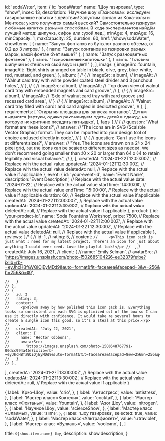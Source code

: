   id: 'sodaWater',
  item: {
    id: 'sodaWater',
    name: 'Шоу газировка',
    type: "show",
    index: 13,
    description:
      'Научное шоу «Газировка»: исследуем газированные напитки в действии! Запустим фонтан из Кока-колы и Ментоса: у кого получится самый высокий? Самостоятельно газируем любимые напитки разными способами. В ходе экспериментов найдём лучший метод: шипучка, сифон или сухой лед.',
    minAge: 4,
    maxAge: 16,
    minCapacity: 1, 
    maxCapacity: 25, 
    duration: 60, 
    href: '/show/sodaWater',
    showItems: [
      { name: "Запуск фонтанов из бутылок разного объема, от 0,2 до 3 литров." },
      { name: "Запуск фонтанов из газировки разных марок, какой фонтан бъет выше?" },
      { name: "Запуск разноцветных фонтанов" },
      { name: "Газированные капитошки" },
      { name: "Готовим шипучий коктейль на свой вкус и цвет!" },
    ],
    image: {
      imageSrc: fountain,
      imageAlt:
        'Eight shirts arranged on table in black, olive, grey, blue, white, red, mustard, and green.',
    },
    album: [
      // {
      //   imageSrc: album1,
      //   imageAlt:
      //     'Walnut card tray with white powder coated steel divider and 3 punchout holes.',
      // },
      // {
      //   imageSrc: album1,
      //   imageAlt:
      //     'Top down view of walnut card tray with embedded magnets and card groove.',
      // },
      // {
      //   imageSrc: album1,
      //   imageAlt:
      //     'Side of walnut card tray with card groove and recessed card area.',
      // },
      // {
      //   imageSrc: album1,
      //   imageAlt:
      //     'Walnut card tray filled with cards and card angled in dedicated groove.',
      // },
    ],
    requirements: [
       'Открытая площадка для запуска фонтанов',
       'Детям выдаются фартуки, однако рекомендуем одеть детей в одежду, на которую не критично посадить пятнышко',
    ],
    faqs: [
      // {
      //   question: 'What format are these icons?',
      //   answer:
      //     'The icons are in SVG (Scalable Vector Graphic) format. They can be imported into your design tool of choice and used directly in code.',
      // },
      // {
      //   question: 'Can I use the icons at different sizes?',
      //   answer:
      //     "Yes. The icons are drawn on a 24 x 24 pixel grid, but the icons can be scaled to different sizes as needed. We don't recommend going smaller than 20 x 20 or larger than 64 x 64 to retain legibility and visual balance.",
      // },
  ],
    createdAt: '2024-01-22T12:00:00Z', // Replace with the actual value
    updatedAt: '2024-01-22T12:30:00Z', // Replace with the actual value
    deletedAt: null, // Replace with the actual value if applicable
  },
  event: {
    id: 'your-event-id',
    name: 'Event Name',
    description: 'Event Description', // Replace with the actual value
    date: '2024-01-22', // Replace with the actual value
    startTime: '14:00:00', // Replace with the actual value
    endTime: '15:00:00', // Replace with the actual value if applicable
    duration: 60, // Replace with the actual value if applicable
    createdAt: '2024-01-22T12:00:00Z', // Replace with the actual value
    updatedAt: '2024-01-22T12:30:00Z', // Replace with the actual value
    deletedAt: null, // Replace with the actual value if applicable
  },
  product: {
    id: 'your-product-id',
    name: 'Soda Fountains Workshop',
    price: 7500, // Replace with the actual value
    createdAt: '2024-01-22T12:00:00Z', // Replace with the actual value
    updatedAt: '2024-01-22T12:30:00Z', // Replace with the actual value
    deletedAt: null, // Replace with the actual value if applicable
  },
  reviews: [
    // {
    //   id: 1,
    //   rating: 5,
    //   content: `
    //     <p>This icon pack is just what I need for my latest project. There's an icon for just about anything I could ever need. Love the playful look!</p>
    //   `,
    //   createdAt: 'July 16, 2021',
    //   client: {
    //     name: 'Emily Selman',
    //     avatarSrc:
    //     'https://images.unsplash.com/photo-1502685104226-ee32379fefbe?ixlib=rb-=eyJhcHBfaWQiOjEyMDd9&auto=format&fit=facearea&facepad=8&w=256&h=256&q=80',

    //   }
    // },
    // {
    //   id: 2,
    //   rating: 3,
    //   content: `
    //     <p>Blown away by how polished this icon pack is. Everything looks so consistent and each SVG is optimized out of the box so I can use it directly with confidence. It would take me several hours to create a single icon this good, so it's a steal at this price.</p>
    //   `,
    //   createdAt: 'July 12, 2021',
    //   client: {
    //     name: 'Hector Gibbons',
    //     avatarSrc:
    //       'https://images.unsplash.com/photo-1500648767791-00dcc994a43e?ixlib=rb-=eyJhcHBfaWQiOjEyMDd9&auto=format&fit=facearea&facepad=8&w=256&h=256&q=80',
    //   }
    // },

],
createdAt: '2024-01-22T13:00:00Z', // Replace with the actual value
updatedAt: '2024-01-22T13:30:00Z', // Replace with the actual value
deletedAt: null, // Replace with the actual value if applicable
}

  {
    label: 'Крио-Шоу',
    value: 'crio',
  },
  {
    label: 'Антистресс',
    value: 'antistress',
  },
  {
    label: 'Мастер класс «Коктели»',
    value: 'cocktail',
  },
  {
    label: 'Мастер класс «Фонтаны»',
    value: 'fountain',
  },
  {
    label: 'Азот Шоу',
    value: 'nitrogen',
  },
  {
    label: 'Научное Шоу',
    value: 'scienceShow',
  },
  {
    label: 'Мастер класс «Слаймы»',
    value: 'slime',
  },
  {
    label: 'Шоу газировка',
    selected: true,
    value: 'sodaWater',
  },
  {
    label: 'Мастер класс «Ультрафиолет»',
    value: 'ultraviolet',
  },
  {
    label: 'Мастер-класс «Вулканы»',
    value: 'voolcano',
  },
]

  title: `${show.item.name} Шоу`,
  description: show.description,
}

<Show show={show} orderOptions={orderOptions} />
